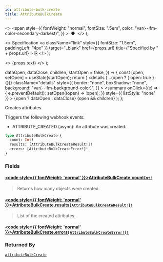```yaml
---
id: attribute-bulk-create
title: AttributeBulkCreate
---
```


  <>
    <span
      style={{
        fontWeight: "normal",
        fontSize: ".5em",
        color: "var(--ifm-color-secondary-darkest)",
      }}
    >
      &nbsp;●&nbsp;
    </span>
  </>
);

  <>
    Specification
    <a
      className="link"
      style={{ fontSize: "1.5em", paddingLeft: "4px" }}
      target="\_blank"
      href={props.url}
      title={"Specified by " + props.url}
    >
      ⎘
    </a>
  </>
);

  <>
    <span className={props.class}>{props.text}</span>
  </>
);


  dataOpen,
  dataClose,
  children,
  startOpen = false,
}) => {
  const [open, setOpen] = useState(startOpen);
  return (
    <details
      {...(open ? { open: true } : {})}
      className="details"
      style={{
        border: "none",
        boxShadow: "none",
        background: "var(--ifm-background-color)",
      }}
    >
      <summary
        onClick={(e) => {
          e.preventDefault();
          setOpen((open) => !open);
        }}
        style={{ listStyle: "none" }}
      >
        {open ? dataOpen : dataClose}
      </summary>
      {open && children}
    </details>
  );
};

Creates attributes.

<Badge
  text="Added in Saleor 3.15"
  class="badge badge--secondary margin-bottom--sm"
/>

<FeaturePreview />

Triggers the following webhook events:

- ATTRIBUTE_CREATED (async): An attribute was created.

```graphql
type AttributeBulkCreate {
  count: Int!
  results: [AttributeBulkCreateResult!]!
  errors: [AttributeBulkCreateError!]!
}
```

### Fields

#### [<code style={{ fontWeight: 'normal' }}>AttributeBulkCreate.<b>count</b></code>](#)<Bullet />[`Int!`](../../../api-reference/miscellaneous/scalars/int) <Badge class="badge badge--secondary" text="non-null"/> <Badge class="badge badge--secondary" text="scalar"/> <Badge class="badge badge--secondary" text="miscellaneous"/>

> Returns how many objects were created.

#### [<code style={{ fontWeight: 'normal' }}>AttributeBulkCreate.<b>results</b></code>](#)<Bullet />[`[AttributeBulkCreateResult!]!`](../../../api-reference/attributes/objects/attribute-bulk-create-result) <Badge class="badge badge--secondary" text="non-null"/> <Badge class="badge badge--secondary" text="object"/> <Badge class="badge badge--secondary" text="attributes"/>

> List of the created attributes.

#### [<code style={{ fontWeight: 'normal' }}>AttributeBulkCreate.<b>errors</b></code>](#)<Bullet />[`[AttributeBulkCreateError!]!`](../../../api-reference/attributes/objects/attribute-bulk-create-error) <Badge class="badge badge--secondary" text="non-null"/> <Badge class="badge badge--secondary" text="object"/> <Badge class="badge badge--secondary" text="attributes"/>

>

### Returned By

[`attributeBulkCreate`](../../../api-reference/attributes/mutations/attribute-bulk-create) <Badge class="badge badge--secondary" text="mutation"/>

